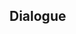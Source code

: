 {{Genius Invokation TCG Stage
|title        = Stonehide Lawachurl's Majesty
|type         = Serious Showdown
|group        = Tavern Challenge
|character    = Baobab
|requirement  = 7
|introduction = "Meow." "The Stonehide Lawachurl is not one to relax during a fight. It's got to show its strength, after all!"<br />{{Color|bp|Special Rule: "Stonehide Lawachurl" starts with the Talent Card "Stonehide Reforged" equipped.}}
|objective_1  = Achieve victory
|reward_1     = Lucky Coin*1000
|lineup       = Stonehide Lawachurl#24
}}

==Dialogue==
{{Transclude|Genius Invokation TCG/Stage/Baobab|Stonehide Lawachurl's Majesty}}